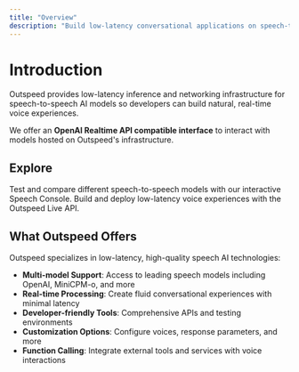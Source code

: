 ```yaml
---
title: "Overview"
description: "Build low-latency conversational applications on speech-to-speech models"
---
```


# Introduction

Outspeed provides low-latency inference and networking infrastructure for speech-to-speech AI models
so developers can build natural, real-time voice experiences.

We offer an **OpenAI Realtime API compatible interface** to interact with models hosted on Outspeed's infrastructure.

## Explore

<CardGroup cols={2}>
  <Card
    title="Speech Console"
    icon="microphone"
    href="/get-started/speech-console"
  >
    Test and compare different speech-to-speech models with our interactive Speech Console.
  </Card>
  <Card
    title="Live API"
    icon="bolt"
    href="/api-spec/live-api"
  >
    Build and deploy low-latency voice experiences with the Outspeed Live API.
  </Card>
</CardGroup>

## What Outspeed Offers

Outspeed specializes in low-latency, high-quality speech AI technologies:

- **Multi-model Support**: Access to leading speech models including OpenAI, MiniCPM-o, and more
- **Real-time Processing**: Create fluid conversational experiences with minimal latency
- **Developer-friendly Tools**: Comprehensive APIs and testing environments
- **Customization Options**: Configure voices, response parameters, and more
- **Function Calling**: Integrate external tools and services with voice interactions
